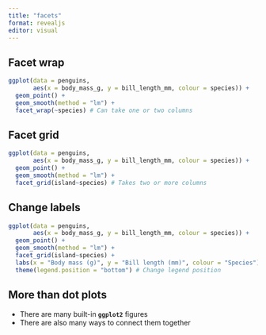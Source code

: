 ```yaml
---
title: "facets"
format: revealjs
editor: visual
---
```



## Facet wrap {auto-animate=true}

```r
ggplot(data = penguins,
       aes(x = body_mass_g, y = bill_length_mm, colour = species)) +
  geom_point() +
  geom_smooth(method = "lm") +
  facet_wrap(~species) # Can take one or two columns
```

## Facet grid {auto-animate=true}

```r
ggplot(data = penguins,
       aes(x = body_mass_g, y = bill_length_mm, colour = species)) +
  geom_point() +
  geom_smooth(method = "lm") +
  facet_grid(island~species) # Takes two or more columns
```

## Change labels {auto-animate=true}

```r
ggplot(data = penguins,
       aes(x = body_mass_g, y = bill_length_mm, colour = species)) +
  geom_point() +
  geom_smooth(method = "lm") +
  facet_grid(island~species) +
  labs(x = "Body mass (g)", y = "Bill length (mm)", colour = "Species") + # Change labels
  theme(legend.position = "bottom") # Change legend position
```

## More than dot plots

* There are many built-in **`ggplot2`** figures
* There are also many ways to connect them together